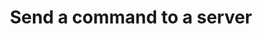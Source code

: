 ---
title: 'Send a command to a server'
description: "The server must be online to send a command to it. You will get HTTP 502 is the server if not online."
api: 'POST /api/client/servers/eff10fb1-e18b-4c3e-973e-a2c548c7b649/command'
accept: 'application/json'
---